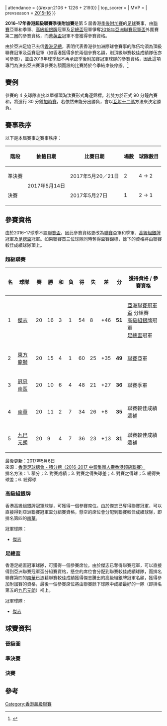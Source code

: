 {{國內足球盃賽賽季
| event_name   = 香港超級聯賽<br> 季後附加賽
| year         = 2016–17
| country      = HKG
| num_season   = 5
| dates        = 2017年5月20日–5月27日
| num_teams    = 4 隊
| venues       = 
| champion     = [[東方足球隊|東方龍獅]]
| runner_up    = [[南區足球會|冠忠南區]]
| matches      = 3
| goals        = {{#expr:7 + 4 + 3}}
| attendance   = {{#expr:2106 + 1226 + 2193}}
| top_scorer   = 
| MVP          = 
| prevseason   = [[2015–16年香港超級聯賽季後附加賽|2015–16]]
}}

'''2016–17年香港超級聯賽季後附加賽'''是第 5 屆香港[[香港超級聯賽季後附加賽|季後附加賽]]的[[足球|足球]]賽事，由[[2016–17年香港超級聯賽|聯賽]]亞軍和季軍、[[2016–17年香港高級組銀牌|高級組銀牌]]冠軍及[[2016–17年香港足總盃|足總盃]]冠軍爭奪[[2018年亞足聯冠軍聯賽|2018年亞洲聯賽冠軍盃]]外圍賽第二圈的參賽資格，而[[香港菁英盃|菁英盃]]冠軍不會獲得參賽資格。

由於亞洲足協已去信[[香港足球總會|香港足總]]，表明代表香港參加洲際球會賽事的隊伍均須為頂級聯賽冠軍及盃賽冠軍（如香港獲得多於兩個參賽名額，則頂級聯賽較佳成績隊伍亦可參賽），並由2019年球季起不再承認季後附加賽冠軍球隊的參賽資格，因此這項專門為決出亞洲賽事參賽名額而設的比賽將於今季結束後停辦。<ref>{{Cite news|url=http://hk.on.cc/hk/bkn/cnt/sport/20170506/bkn-20170506173156214-0506_00882_001.html|title=港超聯　王威信：季後賽玩埋今季取消|author=|date=2017-05-06|work=|newspaper=on.cc東網|language=zh-hk|accessdate=2018-04-12|archive-date=2017-06-10|archive-url=https://web.archive.org/web/20170610053219/http://hk.on.cc/hk/bkn/cnt/sport/20170506/bkn-20170506173156214-0506_00882_001.html|dead-url=no}}</ref>

== 賽例 ==
參賽的 4 支球隊直接以單循環淘汰賽形式角逐錦標。若雙方於正式 90 分鐘內賽和，將進行 30 分鐘[[加時賽|加時賽]]，若依然未能分出勝負，會以[[互射十二碼|互射十二碼]]方法來決定勝負。

== 賽事秩序 ==
以下是本屆賽事之賽事秩序：
{| class="wikitable" border="1"
|-
! 階段
! 抽籤日期
! 比賽日期
! 場數
! 球隊數目
|-align="center"
| 準決賽
| rowspan=2 | 2017年5月14日
| 2017年5月20／21日
| 2
| 4 → 2
|-align="center"
| 決賽
| 2017年5月27日
| 1
| 2 → 1
|}

== 參賽資格 ==
由於2016–17球季不設[[香港聯賽盃|聯賽盃]]，因此參賽資格更改為[[2016–17年香港超級聯賽|聯賽]]亞軍和季軍、[[2016–17年香港高級組銀牌|高級組銀牌]]冠軍及[[2016–17年香港足總盃|足總盃]]冠軍。如果聯賽首三位球隊同時奪得盃賽錦標，餘下的資格將由聯賽較佳成績球隊頂上。

=== 超級聯賽 ===

{| class="wikitable sortable" style="text-align: center"
! style="width: 5%" | 名
! class="wikitable unsortable" style="width: 12%"| 球隊
! style="width: 5%" | 賽
! style="width: 5%" | 勝
! style="width: 5%" | 和
! style="width: 5%" | 負
! style="width: 5%" | 得
! style="width: 5%" | 失
! style="width: 5%" | 差
! style="width: 5%" | 分
! class="wikitable unsortable" style="width: 25%"| 獲得資格 / 參賽資格
|- bgcolor=#BBF3BB
|1||align="left"|[[傑志體育會|傑志]] ||20||16||3||1||54||8||+46||'''51'''||[[2018年亞足聯冠軍聯賽|亞洲聯賽冠軍盃]] 分組賽<br> [[2016–17年香港高級組銀牌|高級組銀牌]]冠軍<br> [[2016–17年香港足總盃|足總盃]]冠軍
|- bgcolor=#FFFFBB
|2||align="left"|[[東方足球隊|東方龍獅]]||20||15||4||1||60||25||+35||'''49'''||[[2016–17年香港超級聯賽|聯賽]]亞軍
|- bgcolor=#FFFFBB 
|3||align="left"|[[南區足球會|冠忠南區]]||20||10||6||4||48||21||+27||'''36'''|| 聯賽季軍
|- bgcolor=#FFFFBB 
|4||align="left"|[[南華足球隊|南華]]||20||11||2||7||34||26||+8||'''35'''|| 聯賽較佳成績遞補
|- bgcolor=#FFFFBB 
|5||align="left"|[[元朗足球會|九巴元朗]]||20||9||4||7||36||23||+13||'''31'''|| 聯賽較佳成績遞補
|}

最後更新：2017年5月6日<br>
來源：[https://www.hkfa.com/ch/leaguerank?leagueid=920&year=2016-2017 香港足球總會 - 積分榜（2016-2017 中銀集團人壽香港超級聯賽）]{{Wayback|url=https://www.hkfa.com/ch/leaguerank?leagueid=920&year=2016-2017 |date=20170109021331 }}<br>
排名方法：1. 積分；2. 對賽成績；3. 對賽之得失球差；4. 對賽之得球；5. 總得失球差；6. 總得球<br>

=== 高級組銀牌 ===
{{main|2016–17年香港高級組銀牌}}

香港高級組銀牌冠軍球隊，可獲得一個參賽席位。由於傑志已奪得聯賽冠軍，可以直接得到亞洲聯賽冠軍盃分組賽資格，懸空的席位會分配到聯賽較佳成績球隊，即排名第四的[[南華|南華]]。

{{footballbox collapsible
|round = 決賽
|date = 2017年1月15日
|time = 15:00
|team1 = '''[[傑志體育會|傑志]]'''
|score = 2 – 1
|team2 = [[東方足球隊|東方龍獅]]
|report = [http://www.hkfa.com/ch/match/22089/ 報告]
|goals1 = [[林志堅_(足球員)|林志堅]] {{goal|16}}<br> [[林恩許|林恩許]] {{goal|78}}
|goals2 = [[美路史拿域|美路史拿域]] {{goal|54}}
|stadium = [[香港大球場|香港大球場]]
|attendance = 6,216
|referee = 廖國文
}}

;冠軍球隊：
*[[傑志體育會|傑志]]

=== 足總盃 ===
{{main|2016–17年香港足總盃}}

香港足總盃冠軍球隊，可獲得一個參賽席位。由於傑志已奪得聯賽冠軍，可以直接得到亞洲聯賽冠軍盃分組賽資格，懸空的席位會分配到聯賽較佳成績球隊，而排名聯賽第四的[[南華|南華]]已憑藉聯賽較佳成績獲得傑志騰出的高級組銀牌冠軍名額，獲得參加附加賽的資格，最後一個參賽席位將由聯賽餘下球隊中成績最好的一隊（即排名第五的[[元朗足球隊|九巴元朗]]）補上。

{{footballbox collapsible
|round = FA10
|date = 2017年5月14日
|time = 15:00
|team1 = '''[[傑志體育會|傑志]]'''
|score = 2 – 1
|team2 = [[南華足球隊|南華]]
|report = [https://www.hkfa.com/ch/match/detail/22961/ 報告]
|goals1 = [[林志堅_(足球員)|林志堅]] {{goal|29}}<br> [[辛祖|辛祖]] {{goal|47}}
|goals2 = [[朱兆基|朱兆基]] {{goal|68}}
|stadium = [[旺角大球場|旺角大球場]]
|attendance = 5,038
|referee = 劉晃熙
}}

;冠軍球隊 :
* [[傑志體育會|傑志]]

== 球賽資料 ==
=== 晉級圖 ===
{{4TeamBracket
|RD1= 準　決　賽
|RD2= 決　賽
|score-width = 35

|RD1-seed1= L4
|RD1-team1= [[南華足球隊|南華]]
|RD1-score1= 1
|RD1-seed2= L2
|RD1-team2= '''[[東方足球隊|東方龍獅]]'''
|RD1-score2= '''6'''

|RD1-seed3= L5
|RD1-team3= [[元朗足球會|九巴元朗]]
|RD1-score3= 1
|RD1-seed4= L3
|RD1-team4= '''[[南區足球會|冠忠南區]]'''
|RD1-score4= '''3'''

|RD2-seed1= L2
|RD2-team1= '''[[東方足球隊|東方龍獅]]'''
|RD2-score1= '''3'''
|RD2-seed2= L3
|RD2-team2= [[南區足球會|冠忠南區]]
|RD2-score2= 0
}}

=== 準決賽 ===
{{footballbox collapsible
|round = SP01
|date = 2017年5月20日
|time = 15:00
|team1 = [[南華足球隊|南華]]
|score = 1 – 6
|team2 = '''[[東方足球隊|東方龍獅]]'''
|report = [http://www.hkfa.com/ch/match/22976/ 報告]
|goals1 = [[加藤友介|加藤友介]] {{goal|70}}
|goals2 = [[米歇爾·勞高|勞高]] {{goal|6}}<br> [[迪高·伊利|迪高]] {{goal|30||54}}<br> [[麥基_(足球運動員)|麥基]] {{goal|38}}<br> [[喬什·米切爾|米曹]] {{goal|45+3}}<br> [[鄭少偉|鄭少偉]] {{goal|89|十二碼}}
|stadium = [[旺角大球場|旺角大球場]]
|attendance = 2,106
|referee = 湯巨森
}}
{{footballbox collapsible
|round = SP02
|date = 2017年5月21日
|time = 15:00
|team1 = [[元朗足球會|九巴元朗]]
|score = 1 – 3
|team2 = '''[[南區足球會|冠忠南區]]'''
|report = [http://www.hkfa.com/ch/match/22977/ 報告]
|goals1 = [[史提芬彭利拿|史提芬彭利拿]] {{goal|56|十二碼}}
|goals2 = [[保羅·基奧|基奧]] {{goal|36}}<br> [[馬高斯·迪拉埃斯帕達|馬高斯]] {{goal|65|十二碼}}<br> [[威靈臣·迪蘇沙|蘇沙]] {{goal|75}}
|stadium = [[旺角大球場|旺角大球場]]
|attendance = 1,226
|referee = 廖國文
}}

=== 決賽 ===
{{footballbox collapsible
|round = SP03
|date = 2017年5月27日
|time = 15:00
|team1 = '''[[東方足球隊|東方龍獅]]'''
|score = 3 – 0
|team2 = [[南區足球會|冠忠南區]]
|report = [http://www.hkfa.com/ch/match/22993/ 報告]
|goals1 = [[基奧雲尼·施華|基奧雲尼]] {{goal|52}}<br> [[米歇爾·勞高|勞高]] {{goal|64}}<br> [[麥基_(足球運動員)|麥基]] {{goal|79}}
|goals2 = 
|stadium = [[旺角大球場|旺角大球場]]
|attendance = 2,193
|referee = 湯巨森
}}

== 參考 ==
{{reflist}}

{{2016–17年香港足球}}
{{香港超級聯賽季後附加賽}}

[[Category:香港超級聯賽|Category:香港超級聯賽]]